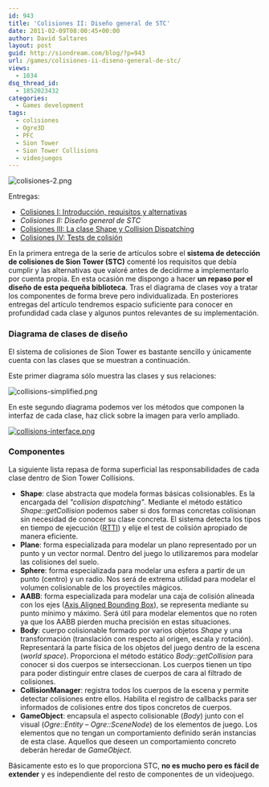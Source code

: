 ```yaml
---
id: 943
title: 'Colisiones II: Diseño general de STC'
date: 2011-02-09T08:00:45+00:00
author: David Saltares
layout: post
guid: http://siondream.com/blog/?p=943
url: /games/colisiones-ii-diseno-general-de-stc/
views:
  - 1034
dsq_thread_id:
  - 1852023432
categories:
  - Games development
tags:
  - colisiones
  - Ogre3D
  - PFC
  - Sion Tower
  - Sion Tower Collisions
  - videojuegos
---
```


![colisiones-2.png](/img/wp/colisiones-2.webp)

Entregas:

- [Colisiones I: Introducción, requisitos y alternativas](/proyectos/pfc/sion-tower/colisiones-i-introduccion-requisitos-y-alternativas/)
- _Colisiones II: Diseño general de STC_
- [Colisiones III: La clase Shape y Collision Dispatching](/proyectos/pfc/sion-tower/colisiones-iii-shape-y-collision-dispatching/)
- [Colisiones IV: Tests de colisión](/proyectos/pfc/sion-tower/colisiones-iv-tests-de-colision/)

En la primera entrega de la serie de artículos sobre el **sistema de detección de colisiones de Sion Tower (STC)** comenté los requisitos que debía cumplir y las alternativas que valoré antes de decidirme a implementarlo por cuenta propia. En esta ocasión me dispongo a hacer **un repaso por el diseño de esta pequeña biblioteca**. Tras el diagrama de clases voy a tratar los componentes de forma breve pero individualizada. En posteriores entregas del artículo tendremos espacio suficiente para conocer en profundidad cada clase y algunos puntos relevantes de su implementación.

### Diagrama de clases de diseño

El sistema de colisiones de Sion Tower es bastante sencillo y únicamente cuenta con las clases que se muestran a continuación.

Este primer diagrama sólo muestra las clases y sus relaciones:

![collisions-simplified.png](/img/wp/collisions-simplified.webp)

En este segundo diagrama podemos ver los métodos que componen la interfaz de cada clase, haz click sobre la imagen para verlo ampliado.

[![collisions-interface.png](/img/wp/collisions-interface.webp)](/img/wp/collisions-interface.webp)

### Componentes

La siguiente lista repasa de forma superficial las responsabilidades de cada clase dentro de Sion Tower Collisions.

- **Shape**: clase abstracta que modela formas básicas colisionables. Es la encargada del _"collision dispatching"_. Mediante el método estático _Shape::getCollision_ podemos saber si dos formas concretas colisionan sin necesidad de conocer su clase concreta. El sistema detecta los tipos en tiempo de ejecución ([RTTI](http://en.wikipedia.org/wiki/Run-time_type_information)) y elije el test de colisión apropiado de manera eficiente.
- **Plane**: forma especializada para modelar un plano representado por un punto y un vector normal. Dentro del juego lo utilizaremos para modelar las colisiones del suelo.
- **Sphere**: forma especializada para modelar una esfera a partir de un punto (centro) y un radio. Nos será de extrema utilidad para modelar el volumen colisionable de los proyectiles mágicos.
- **AABB**: forma especializada para modelar una caja de colisión alineada con los ejes ([Axis Aligned Bounding Box](http://en.wikipedia.org/wiki/Bounding_volume#Common_types_of_bounding_volume)), se representa mediante su punto mínimo y máximo. Será útil para modelar elementos que no roten ya que los AABB pierden mucha precisión en estas situaciones.
- **Body**: cuerpo colisionable formado por varios objetos _Shape_ y una transformación (translación con respecto al origen, escala y rotación). Representará la parte física de los objetos del juego dentro de la escena (_world space_). Proporciona el método estático _Body::getCollision_ para conocer si dos cuerpos se interseccionan. Los cuerpos tienen un tipo para poder distinguir entre clases de cuerpos de cara al filtrado de colisiones.
- **CollisionManager**: registra todos los cuerpos de la escena y permite detectar colisiones entre ellos. Habilita el registro de callbacks para ser informados de colisiones entre dos tipos concretos de cuerpos.
- **GameObject**: encapsula el aspecto colisionable (_Body_) junto con el visual (_Ogre::Entity_ – _Ogre::SceneNode_) de los elementos de juego. Los elementos que no tengan un comportamiento definido serán instancias de esta clase. Aquellos que deseen un comportamiento concreto deberán heredar de _GameObject_.

Básicamente esto es lo que proporciona STC, **no es mucho pero es fácil de extender** y es independiente del resto de componentes de un videojuego.
